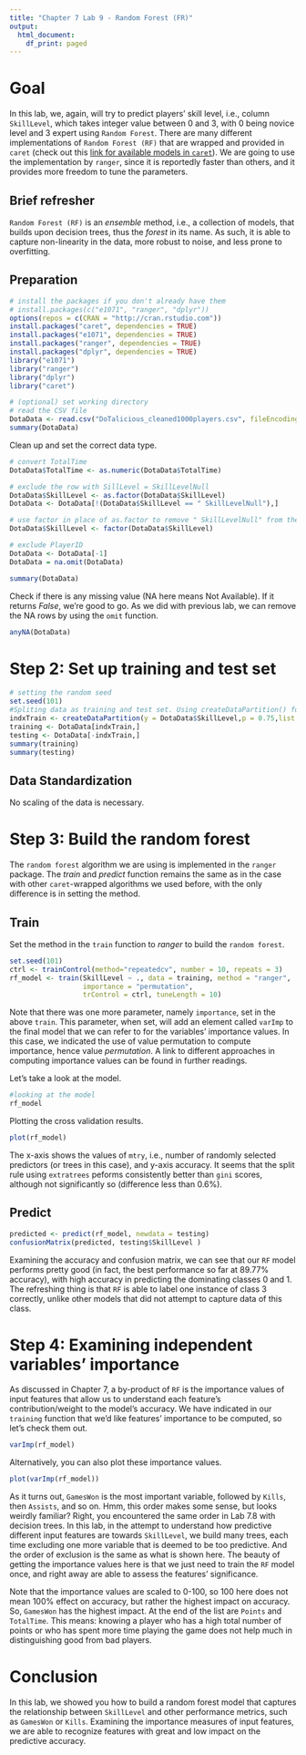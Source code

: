 ```yaml
---
title: "Chapter 7 Lab 9 - Random Forest (FR)"
output:
  html_document:
    df_print: paged
---
```

# Goal
In this lab, we, again, will try to predict players' skill level, i.e., column `SkillLevel`, which takes integer value between 0 and 3, with 0 being novice level and 3 expert using `Random Forest`. 
There are many different implementations of `Random Forest (RF)` that are wrapped and provided in `caret` (check out this [link for available models in `caret`](https://topepo.github.io/caret/available-models.html)). We are going to use the implementation by `ranger`, since it is reportedly faster than others, and it provides more freedom to tune the parameters.

## Brief refresher
`Random Forest (RF)` is an *ensemble* method, i.e., a collection of models, that builds upon decision trees, thus the *forest* in its name. As such, it is able to capture non-linearity in the data, more robust to noise, and less prone to overfitting. 

## Preparation

```r
# install the packages if you don't already have them
# install.packages(c("e1071", "ranger", "dplyr"))
options(repos = c(CRAN = "http://cran.rstudio.com"))
install.packages("caret", dependencies = TRUE)
install.packages("e1071", dependencies = TRUE)
install.packages("ranger", dependencies = TRUE)
install.packages("dplyr", dependencies = TRUE)
library("e1071")
library("ranger")
library("dplyr")
library("caret")
```

```r
# (optional) set working directory
# read the CSV file
DotaData <- read.csv("DoTalicious_cleaned1000players.csv", fileEncoding="UTF-8-BOM")
summary(DotaData)
```

Clean up and set the correct data type.

```r
# convert TotalTime
DotaData$TotalTime <- as.numeric(DotaData$TotalTime)

# exclude the row with SillLevel = SkillLevelNull
DotaData$SkillLevel <- as.factor(DotaData$SkillLevel)
DotaData <- DotaData[!(DotaData$SkillLevel == " SkillLevelNull"),]

# use factor in place of as.factor to remove " SkillLevelNull" from the list of factors
DotaData$SkillLevel <- factor(DotaData$SkillLevel)

# exclude PlayerID
DotaData <- DotaData[-1]
DotaData = na.omit(DotaData)

summary(DotaData)
```

Check if there is any missing value (NA here means Not Available). If it returns *False*, we're good to go. As we did with previous lab, we can remove the NA rows by using the `omit` function. 

```r
anyNA(DotaData)
```

# Step 2: Set up training and test set

```r
# setting the random seed
set.seed(101)
#Spliting data as training and test set. Using createDataPartition() function from caret
indxTrain <- createDataPartition(y = DotaData$SkillLevel,p = 0.75,list = FALSE)
training <- DotaData[indxTrain,]
testing <- DotaData[-indxTrain,]
summary(training)
summary(testing)
```

## Data Standardization
No scaling of the data is necessary.

# Step 3: Build the random forest

The `random forest` algorithm we are using is implemented in the `ranger` package. The *train* and *predict* function remains the same as in the case with other `caret`-wrapped algorithms we used before, with the only difference is in setting the method.

## Train
Set the method in the `train` function to *ranger* to build the `random forest`. 

```r

set.seed(101)
ctrl <- trainControl(method="repeatedcv", number = 10, repeats = 3)
rf_model <- train(SkillLevel ~ ., data = training, method = "ranger",
                  importance = "permutation",
                  trControl = ctrl, tuneLength = 10)
```

Note that there was one more parameter, namely `importance`, set in the above `train`. This parameter, when set, will add an element called `varImp` to the final model that we can refer to for the variables' importance values. In this case, we indicated the use of value permutation to compute importance, hence value *permutation*. A link to different approaches in computing importance values can be found in further readings. 

Let's take a look at the model.
```r
#looking at the model
rf_model
```

Plotting the cross validation results.

```r
plot(rf_model)
```

The x-axis shows the values of `mtry`, i.e., number of randomly selected predictors (or trees in this case), and y-axis accuracy. It seems that the split rule using `extratrees` peforms consistently better than `gini` scores, although not significantly so (difference less than 0.6\%).

## Predict

```r
predicted <- predict(rf_model, newdata = testing)
confusionMatrix(predicted, testing$SkillLevel )
```

Examining the accuracy and confusion matrix, we can see that our `RF` model performs pretty good (in fact, the best performance so far at 89.77\% accuracy), with high accuracy in predicting the dominating classes 0 and 1. The refreshing thing is that `RF` is able to label one instance of class 3 correctly, unlike other models that did not attempt to capture data of this class.

# Step 4: Examining independent variables' importance

As discussed in Chapter 7, a by-product of `RF` is the importance values of input features that allow us to understand each feature's contribution/weight to the model's accuracy. We have indicated in our `training` function that we'd like features' importance to be computed, so let's check them out.

```r
varImp(rf_model)
```

Alternatively, you can also plot these importance values.

```r
plot(varImp(rf_model))
```

As it turns out, `GamesWon` is the most important variable, followed by `Kills`, then `Assists`, and so on. Hmm, this order makes some sense, but looks weirdly familiar? Right, you encountered the same order in Lab 7.8 with decision trees. In this lab, in the attempt to understand how predictive different input features are towards `SkillLevel`, we build many trees, each time excluding one more variable that is deemed to be too predictive. And the order of exclusion is the same as what is shown here. The beauty of getting the importance values here is that we just need to train the `RF` model once, and right away are able to assess the features' significance.

Note that the importance values are scaled to 0-100, so 100 here does not mean 100\% effect on accuracy, but rather the highest impact on accuracy. So, `GamesWon` has the highest impact. At the end of the list are `Points` and `TotalTime`. This means: knowing a player who has a high total number of points or who has spent more time playing the game does not help much in distinguishing good from bad players.


# Conclusion
In this lab, we showed you how to build a random forest model that captures the relationship between `SkillLevel` and other performance metrics, such as `GamesWon` or `Kills`. Examining the importance measures of input features, we are able to recognize features with great and low impact on the predictive accuracy. 